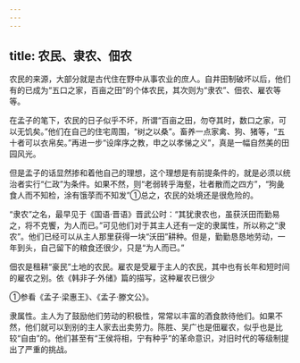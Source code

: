 ```yaml
---
---
---
```

title: 农民、隶农、佃农
---



农民的来源，大部分就是古代住在野中从事农业的庶人。自井田制破坏以后，他们有的已成为“五口之家，百亩之田”的个体农民，其次则为“隶农”、佃农、雇农等等。

在孟子的笔下，农民的日子似乎不坏，所谓“百亩之田，勿夺其时，数口之家，可以无饥矣。”他们在自己的住宅周围，“树之以桑”。畜养一点家禽、狗、猪等，“五十者可以衣帛矣。”再进一步“设庠序之教，申之以孝悌之义”，真是一幅自然美的田园风光。

但是孟子的话显然掺和着他自己的理想，这个理想是有前提条件的，就是必须以统治者实行“仁政”为条件。如果不然，则“老弱转乎海壑，壮者散而之四方”，“狗彘食人而不知检，涂有饿莩而不知发”①总之，农民的处境还是很危险的。

“隶农”之名，最早见于《国语·晋语》晋武公时：“其犹隶农也，虽获沃田而勤易之，将不克饗，为人而已。”可见他们对于其主人还有一定的隶属性，所以称之“隶农”。他们已经可以从主人那里获得一块“沃田”耕种。但是，勤勤恳恳地劳动，一年到头，自己留下的粮食还很少，只是“为人而已。”

佃农是租耕“豪民”土地的农民。雇农是受雇于主人的农民，其中也有长年和短时间的雇农之别。依《韩非子·外储》篇的描写，这种雇农已很少

①参看《孟子·梁惠王》、《孟子·滕文公》。

隶属性。主人为了鼓励他们劳动的积极性，常常以丰富的酒食款待他们。如果不然，他们就可以到别的主人家去出卖劳力。陈胜、吴广也是佃雇农，似乎也是比较“自由”的。他们甚至有“王侯将相，宁有种乎”的革命意识，对旧时代的等级制提出了严重的挑战。